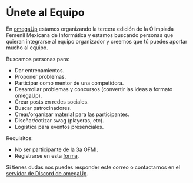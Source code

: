 # Únete al Equipo

En [omegaUp](https://omegaup.org) estamos organizando la tercera edición de la Olimpiada Femenil Mexicana de Informática y estamos buscando personas que quieran integrarse al equipo organizador y creemos que tú puedes aportar mucho al equipo.

Buscamos personas para:

- Dar entrenamientos.
- Proponer problemas.
- Participar como mentor de una competidora.
- Desarrollar problemas y concursos (convertir las ideas a formato omegaUp).
- Crear posts en redes sociales.
- Buscar patrocinadores.
- Crear/organizar material para las participantes.
- Diseñar/cotizar swag (playeras, etc).
- Logística para eventos presenciales.

Requisitos:

- No ser participante de la 3a OFMI.
- Registrarse en esta [forma](https://forms.gle/Qt6sEPsfTDZEVThK6).

Si tienes dudas nos puedes responder este correo o contactarnos en el [servidor de Discord de omegaUp](https://discord.gg/gn6GTb4rfG).
